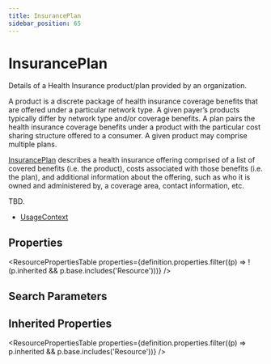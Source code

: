 ```yaml
---
title: InsurancePlan
sidebar_position: 65
---
```


# InsurancePlan

Details of a Health Insurance product/plan provided by an organization.

  <Tabs queryString="intro-section">
  <TabItem value="usage" label="Usage" default>
    <div> <a name="scope"></a>  <p> A product is a discrete package of health insurance coverage benefits that are offered under a particular network type. A given payer’s products typically differ by network type and/or  coverage benefits. A plan pairs the health insurance coverage benefits under a product with the particular cost sharing structure offered to a consumer. A given product may comprise multiple plans. </p> <p> <a href="/docs/api/fhir/resources/insuranceplan">InsurancePlan</a> describes a health insurance offering comprised of a list of covered benefits  (i.e. the product), costs associated with those benefits (i.e. the plan), and additional  information about the offering, such as who it is owned and administered by, a coverage area, contact information, etc. </p> </div>
    </TabItem>
  <TabItem value="relationships" label="Relationships">
    <div> <a name="bnr"></a>  <p> TBD. </p> </div>
    </TabItem>
  
  <TabItem value="referencedBy" label="Referenced By">
    <ul><li><a href="https://www.hl7.org/fhir/metadatatypes.html#UsageContext">UsageContext</a></li></ul>
    </TabItem>
</Tabs>


## Properties

<ResourcePropertiesTable properties={definition.properties.filter((p) => !(p.inherited && p.base.includes('Resource')))} />

## Search Parameters

<SearchParamsTable searchParams={definition.searchParameters} />

## Inherited Properties

<ResourcePropertiesTable properties={definition.properties.filter((p) => p.inherited && p.base.includes('Resource'))} />


